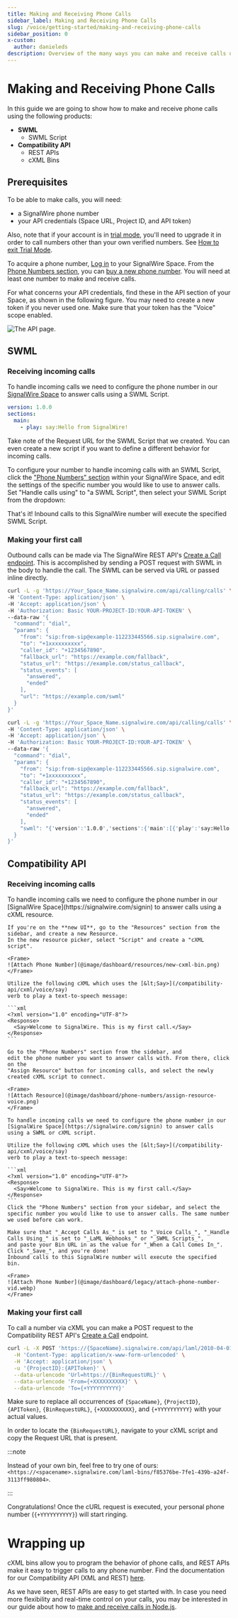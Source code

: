 ```yaml
---
title: Making and Receiving Phone Calls
sidebar_label: Making and Receiving Phone Calls
slug: /voice/getting-started/making-and-receiving-phone-calls
sidebar_position: 0
x-custom:
  author: danieleds
description: Overview of the many ways you can make and receive calls using SignalWire products.
---
```



# Making and Receiving Phone Calls

In this guide we are going to show how to make and receive phone calls using the following products:

- **SWML**
  - SWML Script
- **Compatibility API**
  - REST APIs
  - cXML Bins

## Prerequisites

To be able to make calls, you will need:

- a SignalWire phone number
- your API credentials (Space URL, Project ID, and API token)

Also, note that if your account is in [trial mode](/platform/dashboard/billing#trial-mode), 
you'll need to upgrade it in order to call numbers other than your own verified numbers. 
See [How to exit Trial Mode](/platform/dashboard/billing#trial-mode).

To acquire a phone number, [Log in](https://signalwire.com/signin) to your SignalWire Space. From the [Phone Numbers section](https://my.signalwire.com/?phone_numbers), you can [buy a new phone number](/platform/phone-numbers/getting-started/buying-a-phone-number). You will need at least one number to make and receive calls.

For what concerns your API credentials, find these in the API section of your Space, as shown in the following figure. You may need to create a new token if you never used one. Make sure that your token has the "Voice" scope enabled.

<Frame caption="You can find your Project ID and Token from the API tab in your SignalWire Space. Make sure your token has the 'Voice' scope enabled.">

![The API page.](@image/dashboard/credentials/api-credentials.webp)

</Frame>

<NewLegacy />

## SWML

### Receiving incoming calls

To handle incoming calls we need to configure the phone number in our
[SignalWire Space](https://signalwire.com/signin) to answer calls using a SWML Script.

<CreateSWML />

```yaml andJson
version: 1.0.0
sections:
  main:
    - play: say:Hello from SignalWire!
```

Take note of the Request URL for the SWML Script that we created. You can even create a new script if you want to define a different behavior for incoming calls.

To configure your number to handle incoming calls with an SWML Script, click the ["Phone Numbers" section](https://my.signalwire.com/?phone_numbers) within your SignalWire Space, and edit the settings of the specific number you would like to use to answer calls. Set "Handle calls using" to "a SWML Script", then select your SWML Script from the dropdown:

That's it! Inbound calls to this SignalWire number will execute the specified SWML Script.

### Making your first call

Outbound calls can be made via The SignalWire REST API's [Create a Call endpoint](/rest/signalwire-rest/endpoints/calling/calls-create).
This is accomplished by sending a POST request with SWML in the body to handle the call. 
The SWML can be served via URL or passed inline directly.

<Tabs>
<TabItem value="URL" label="URL">

```bash
curl -L -g 'https://Your_Space_Name.signalwire.com/api/calling/calls' \
-H 'Content-Type: application/json' \
-H 'Accept: application/json' \
-H 'Authorization: Basic YOUR-PROJECT-ID:YOUR-API-TOKEN' \
--data-raw '{
  "command": "dial",
  "params": {
    "from": "sip:from-sip@example-112233445566.sip.signalwire.com",
    "to": "+1xxxxxxxxxx",
    "caller_id": "+1234567890",
    "fallback_url": "https://example.com/fallback",
    "status_url": "https://example.com/status_callback",
    "status_events": [
      "answered",
      "ended"
    ],
    "url": "https://example.com/swml"
  }
}'
```

</TabItem>
<TabItem value="inline" label="inline SWML">

```bash
curl -L -g 'https://Your_Space_Name.signalwire.com/api/calling/calls' \
-H 'Content-Type: application/json' \
-H 'Accept: application/json' \
-H 'Authorization: Basic YOUR-PROJECT-ID:YOUR-API-TOKEN' \
--data-raw '{
  "command": "dial",
  "params": {
    "from": "sip:from-sip@example-112233445566.sip.signalwire.com",
    "to": "+1xxxxxxxxxx",
    "caller_id": "+1234567890",
    "fallback_url": "https://example.com/fallback",
    "status_url": "https://example.com/status_callback",
    "status_events": [
      "answered",
      "ended"
    ],
    "swml": "{'version':'1.0.0','sections':{'main':[{'play':'say:Hello from SignalWire!'}]}}"
  }
}'
```

</TabItem>
</Tabs>


## Compatibility API

### Receiving incoming calls

<Tabs groupId="newVlegacyUI">

<TabItem value="newui" label="New Dashboard">
    To handle incoming calls we need to configure the phone number in our
    [SignalWire Space](https://signalwire.com/signin) to answer calls using a cXML
    resource.
    
    If you're on the **new UI**, go to the "Resources" section from the sidebar, and create a new Resource.
    In the new resource picker, select "Script" and create a "cXML script".

    <Frame>
    ![Attach Phone Number](@image/dashboard/resources/new-cxml-bin.png)
    </Frame>

    Utilize the following cXML which uses the [&lt;Say>](/compatibility-api/cxml/voice/say)
    verb to play a text-to-speech message:

    ```xml
    <?xml version="1.0" encoding="UTF-8"?>
    <Response>
      <Say>Welcome to SignalWire. This is my first call.</Say>
    </Response>
    ```

    Go to the "Phone Numbers" section from the sidebar, and
    edit the phone number you want to answer calls with. From there, click on the
    "Assign Resource" button for incoming calls, and select the newly created cXML script to connect.

    <Frame>
    ![Attach Resource](@image/dashboard/phone-numbers/assign-resource-voice.png)
    </Frame>

</TabItem>

<TabItem value="legacyui" label="Legacy Dashboard">

    To handle incoming calls we need to configure the phone number in our
    [SignalWire Space](https://signalwire.com/signin) to answer calls using a SWML or cXML script.

    Utilize the following cXML which uses the [&lt;Say>](/compatibility-api/cxml/voice/say)
    verb to play a text-to-speech message:

    ```xml
    <?xml version="1.0" encoding="UTF-8"?>
    <Response>
      <Say>Welcome to SignalWire. This is my first call.</Say>
    </Response>
    ```
    Click the "Phone Numbers" section from your sidebar, and select the specific number you would like to use to answer calls. The same number we used before can work.

    Make sure that "_Accept Calls As_" is set to "_Voice Calls_", "_Handle Calls Using_" is set to "_LaML Webhooks_" or "_SWML Scripts_",
    and paste your Bin URL in as the value for "_When a Call Comes In_". Click "_Save_", and you're done!
    Inbound calls to this SignalWire number will execute the specified bin.

    <Frame>
    ![Attach Phone Number](@image/dashboard/legacy/attach-phone-number-vid.webp)
    </Frame>

</TabItem>
</Tabs>

### Making your first call

To call a number via cXML you can make a POST request to the Compatibility REST API's [Create a Call](/rest/compatibility-api/endpoints/create-a-call) endpoint.

```bash
curl -L -X POST 'https://{SpaceName}.signalwire.com/api/laml/2010-04-01/Accounts/{ProjectID}/Calls' \
  -H 'Content-Type: application/x-www-form-urlencoded' \
  -H 'Accept: application/json' \
  -u '{ProjectID}:{APIToken}' \
  --data-urlencode 'Url=https://{BinRequestURL}' \
  --data-urlencode 'From={+XXXXXXXXXX}' \
  --data-urlencode 'To={+YYYYYYYYYY}'
```

Make sure to replace all occurrences of `{SpaceName}`, `{ProjectID}`,
`{APIToken}`, `{BinRequestURL}`, `{+XXXXXXXXXX}`, and `{+YYYYYYYYYY}` with
your actual values.

In order to locate the `{BinRequestURL}`, navigate to your cXML script and copy the Request URL that is present.


:::note

Instead of your own bin, feel free to try one of ours: `<https://<spacename>.signalwire.com/laml-bins/f85376be-7fe1-439b-a24f-3113ff980804>`.

:::

Congratulations! Once the cURL request is executed, your personal phone number
(`{+YYYYYYYYYY}`) will start ringing.



# Wrapping up

cXML bins allow you to program the behavior of phone calls, and REST APIs make it
easy to trigger calls to any phone number. Find the documentation for our
Compatibility API (XML and REST) [here](/compatibility-api/cxml).

As we have seen, REST APIs are easy to get started with. In case you need more
flexibility and real-time control on your calls, you may be interested in our
guide about how to [make and receive calls in Node.js](/sdks/realtime-sdk/guides/voice/first-steps-with-voice).
